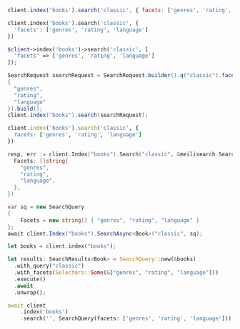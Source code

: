 <CodeGroup>

```javascript JS
client.index('books').search('classic', { facets: ['genres', 'rating', 'language'] })
```

```python Python
client.index('books').search('classic', {
  'facets': ['genres', 'rating', 'language']
})
```

```php PHP
$client->index('books')->search('classic', [
  'facets' => ['genres', 'rating', 'language']
]);
```

```java Java
SearchRequest searchRequest = SearchRequest.builder().q("classic").facets(new String[]
{
  "genres",
  "rating",
  "language"
}).build();
client.index("books").search(searchRequest);
```

```ruby Ruby
client.index('books').search('classic', {
  facets: ['genres', 'rating', 'language']
})
```

```go Go
resp, err := client.Index("books").Search("classic", &meilisearch.SearchRequest{
  Facets: []string{
    "genres",
    "rating",
    "language",
  },
})
```

```csharp C#
var sq = new SearchQuery
{
    Facets = new string[] { "genres", "rating", "language" }
};
await client.Index("books").SearchAsync<Book>("classic", sq);
```

```rust Rust
let books = client.index("books");

let results: SearchResults<Book> = SearchQuery::new(&books)
  .with_query("classic")
  .with_facets(Selectors::Some(&["genres", "rating", "language"]))
  .execute()
  .await
  .unwrap();
```

```dart Dart
await client
    .index('books')
    .search('', SearchQuery(facets: ['genres', 'rating', 'language']));
```
</CodeGroup>